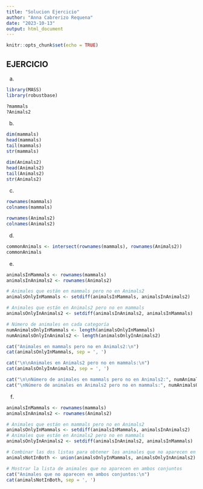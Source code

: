 ```yaml
---
title: "Solucion Ejercicio"
author: "Anna Cabrerizo Requena"
date: "2023-10-13"
output: html_document
---
```


```r
knitr::opts_chunk$set(echo = TRUE)
```


## EJERCICIO 

a)
```r
library(MASS)
library(robustbase)

?mammals
?Animals2
```

b)

```r
dim(mammals)  
head(mammals)  
tail(mammals)  
str(mammals)  
```

```r
dim(Animals2)  
head(Animals2)  
tail(Animals2)  
str(Animals2)  
```

c)

```r
rownames(mammals)
colnames(mammals)
```

```r
rownames(Animals2)
colnames(Animals2)
```

d)

```r
commonAnimals <- intersect(rownames(mammals), rownames(Animals2))
commonAnimals
```

e)

```r
animalsInMammals <- rownames(mammals)
animalsInAnimals2 <- rownames(Animals2)

# Animales que están en mammals pero no en Animals2
animalsOnlyInMammals <- setdiff(animalsInMammals, animalsInAnimals2)

# Animales que están en Animals2 pero no en mammals
animalsOnlyInAnimals2 <- setdiff(animalsInAnimals2, animalsInMammals)

# Número de animales en cada categoría
numAnimalsOnlyInMammals <- length(animalsOnlyInMammals)
numAnimalsOnlyInAnimals2 <- length(animalsOnlyInAnimals2)

cat("Animales en mammals pero no en Animals2:\n")
cat(animalsOnlyInMammals, sep = ', ')

cat("\n\nAnimales en Animals2 pero no en mammals:\n")
cat(animalsOnlyInAnimals2, sep = ', ')

cat("\n\nNúmero de animales en mammals pero no en Animals2:", numAnimalsOnlyInMammals)
cat("\nNúmero de animales en Animals2 pero no en mammals:", numAnimalsOnlyInAnimals2)

```

f)

```r
animalsInMammals <- rownames(mammals)
animalsInAnimals2 <- rownames(Animals2)

# Animales que están en mammals pero no en Animals2
animalsOnlyInMammals <- setdiff(animalsInMammals, animalsInAnimals2)
# Animales que están en Animals2 pero no en mammals
animalsOnlyInAnimals2 <- setdiff(animalsInAnimals2, animalsInMammals)

# Combinar las dos listas para obtener los animales que no aparecen en ambos conjuntos
animalsNotInBoth <- union(animalsOnlyInMammals, animalsOnlyInAnimals2)

# Mostrar la lista de animales que no aparecen en ambos conjuntos
cat("Animales que no aparecen en ambos conjuntos:\n")
cat(animalsNotInBoth, sep = ', ')

```

